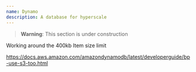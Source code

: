 ```yaml
---
name: Dynamo
description: A database for hyperscale
---
```


> **Warning**: This section is under construction

Working around the 400kb Item size limit

https://docs.aws.amazon.com/amazondynamodb/latest/developerguide/bp-use-s3-too.html
